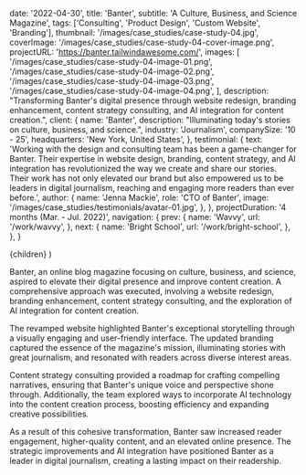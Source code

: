 
  date: '2022-04-30',
  title: 'Banter',
  subtitle: 'A Culture, Business, and Science Magazine',
  tags: ['Consulting', 'Product Design', 'Custom Website', 'Branding'],
  thumbnail: '/images/case_studies/case-study-04.jpg',
  coverImage: '/images/case_studies/case-study-04-cover-image.png',
  projectURL: 'https://banter.tailwindawesome.com/',
  images: [
    '/images/case_studies/case-study-04-image-01.png',
    '/images/case_studies/case-study-04-image-02.png',
    '/images/case_studies/case-study-04-image-03.png',
    '/images/case_studies/case-study-04-image-04.png',
  ],
  description:
    "Transforming Banter's digital presence through website redesign, branding enhancement, content strategy consulting, and AI integration for content creation.",
  client: {
    name: 'Banter',
    description:
      "Illuminating today's stories on culture, business, and science.",
    industry: 'Journalism',
    companySize: '10 - 25',
    headquarters: 'New York, United States',
  },
  testimonial: {
    text: 'Working with the design and consulting team has been a game-changer for Banter. Their expertise in website design, branding, content strategy, and AI integration has revolutionized the way we create and share our stories. Their work has not only elevated our brand but also empowered us to be leaders in digital journalism, reaching and engaging more readers than ever before.',
    author: {
      name: 'Jenna Mackie',
      role: 'CTO of Banter',
      image: '/images/case_studies/testimonials/avatar-01.jpg',
    },
  },
  projectDuration: '4 months (Mar. - Jul. 2022)',
  navigation: {
    prev: {
      name: 'Wavvy',
      url: '/work/wavvy',
    },
    next: {
      name: 'Bright School',
      url: '/work/bright-school',
    },
  },
}

  <CaseStudyLayout data={data}>{children}</CaseStudyLayout>
)

Banter, an online blog magazine focusing on culture, business, and science, aspired to elevate their digital presence and improve content creation. A comprehensive approach was executed, involving a website redesign, branding enhancement, content strategy consulting, and the exploration of AI integration for content creation.

The revamped website highlighted Banter's exceptional storytelling through a visually engaging and user-friendly interface. The updated branding captured the essence of the magazine's mission, illuminating stories with great journalism, and resonated with readers across diverse interest areas.

Content strategy consulting provided a roadmap for crafting compelling narratives, ensuring that Banter's unique voice and perspective shone through. Additionally, the team explored ways to incorporate AI technology into the content creation process, boosting efficiency and expanding creative possibilities.

As a result of this cohesive transformation, Banter saw increased reader engagement, higher-quality content, and an elevated online presence. The strategic improvements and AI integration have positioned Banter as a leader in digital journalism, creating a lasting impact on their readership.
